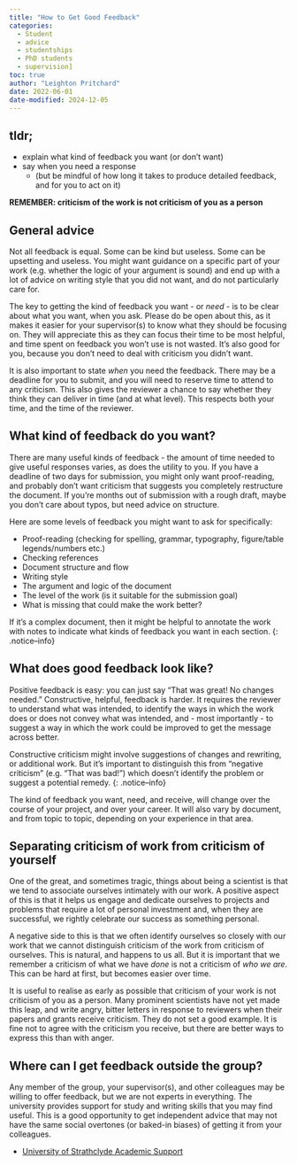 ```yaml
---
title: "How to Get Good Feedback"
categories:
  - Student
  - advice
  - studentships
  - PhD students
  - supervision]
toc: true
author: "Leighton Pritchard"
date: 2022-06-01
date-modified: 2024-12-05
---
```


::: {.callout-important}
## tldr;

- explain what kind of feedback you want (or don't want)
- say when you need a response
    - (but be mindful of how long it takes to produce detailed feedback, and for you to act on it)

**REMEMBER: criticism of the work is not criticism of you as a person**
:::

## General advice

Not all feedback is equal. Some can be kind but useless. Some can be upsetting and useless. You might want guidance on a specific part of your work (e.g. whether the logic of your argument is sound) and end up with a lot of advice on writing style that you did not want, and do not particularly care for.

The key to getting the kind of feedback you want - or *need* - is to be clear about what you want, when you ask. Please do be open about this, as it makes it easier for your supervisor(s) to know what they should be focusing on. They will appreciate this as they can focus their time to be most helpful, and time spent on feedback you won't use is not wasted. It's also good for you, because you don't need to deal with criticism you didn't want.

It is also important to state *when* you need the feedback. There may be a deadline for you to submit, and you will need to reserve time to attend to any criticism. This also gives the reviewer a chance to say whether they think they can deliver in time (and at what level). This respects both your time, and the time of the reviewer.

## What kind of feedback do you want?

There are many useful kinds of feedback - the amount of time needed to give useful responses varies, as does the utility to you. If you have a deadline of two days for submission, you might only want proof-reading, and probably don't want criticism that suggests you completely restructure the document. If you're months out of submission with a rough draft, maybe you don't care about typos, but need advice on structure.

Here are some levels of feedback you might want to ask for specifically:

- Proof-reading (checking for spelling, grammar, typography, figure/table legends/numbers etc.)
- Checking references
- Document structure and flow
- Writing style
- The argument and logic of the document
- The level of the work (is it suitable for the submission goal)
- What is missing that could make the work better?

If it's a complex document, then it might be helpful to annotate the work with notes to indicate what kinds of feedback you want in each section.
{: .notice--info}

## What does good feedback look like?

Positive feedback is easy: you can just say "That was great! No changes needed." Constructive, helpful, feedback is harder. It requires the reviewer to understand what was intended, to identify the ways in which the work does or does not convey what was intended, and - most importantly - to suggest a way in which the work could be improved to get the message across better.

Constructive criticism might involve suggestions of changes and rewriting, or additional work. But it's important to distinguish this from "negative criticism" (e.g. "That was bad!") which doesn't identify the problem or suggest a potential remedy.
{: .notice--info}

The kind of feedback you want, need, and receive, will change over the course of your project, and over your career. It will also vary by document, and from topic to topic, depending on your experience in that area.

## Separating criticism of work from criticism of yourself

One of the great, and sometimes tragic, things about being a scientist is that we tend to associate ourselves intimately with our work. A positive aspect of this is that it helps us engage and dedicate ourselves to projects and problems that require a lot of personal investment and, when they are successful, we rightly celebrate our success as something personal.

A negative side to this is that we often identify ourselves so closely with our work that we cannot distinguish criticism of the work from criticism of ourselves. This is natural, and happens to us all. But it is important that we remember a criticism of what we have *done* is not a criticism of *who we are*. This can be hard at first, but becomes easier over time.

It is useful to realise as early as possible that criticism of your work is not criticism of you as a person. Many prominent scientists have not yet made this leap, and write angry, bitter letters in response to reviewers when their papers and grants receive criticism. They do not set a good example. It is fine not to agree with the criticism you receive, but there are better ways to express this than with anger.

## Where can I get feedback outside the group?

Any member of the group, your supervisor(s), and other colleagues may be willing to offer feedback, but we are not experts in everything. The university provides support for study and writing skills that you may find useful. This is a good opportunity to get independent advice that may not have the same social overtones (or baked-in biases) of getting it from your colleagues.

- [University of Strathclyde Academic Support](https://www.strath.ac.uk/studywithus/strathlife/academicsupport/)
